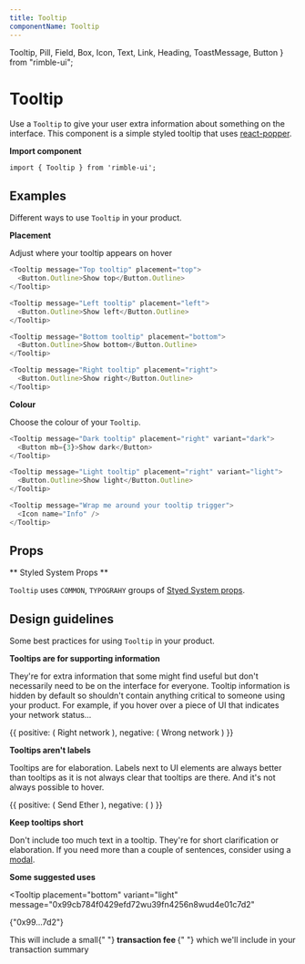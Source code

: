 ```yaml
---
title: Tooltip
componentName: Tooltip
---
```


  Tooltip,
  Pill,
  Field,
  Box,
  Icon,
  Text,
  Link,
  Heading,
  ToastMessage,
  Button
} from "rimble-ui";

# Tooltip

Use a `Tooltip` to give your user extra information about something on the interface. This component is a simple styled tooltip that uses [react-popper](https://github.com/d8660091/react-popper).

**Import component**

```
import { Tooltip } from 'rimble-ui';
```

## Examples

Different ways to use `Tooltip` in your product.

**Placement**

Adjust where your tooltip appears on hover

```js is=react-live
<Tooltip message="Top tooltip" placement="top">
  <Button.Outline>Show top</Button.Outline>
</Tooltip>
```

```js is=react-live
<Tooltip message="Left tooltip" placement="left">
  <Button.Outline>Show left</Button.Outline>
</Tooltip>
```

```js is=react-live
<Tooltip message="Bottom tooltip" placement="bottom">
  <Button.Outline>Show bottom</Button.Outline>
</Tooltip>
```

```js is=react-live
<Tooltip message="Right tooltip" placement="right">
  <Button.Outline>Show right</Button.Outline>
</Tooltip>
```

**Colour**

Choose the colour of your `Tooltip`.

```js is=react-live
<Tooltip message="Dark tooltip" placement="right" variant="dark">
  <Button mb={3}>Show dark</Button>
</Tooltip>
```

```js is=react-live
<Tooltip message="Light tooltip" placement="right" variant="light">
  <Button.Outline>Show light</Button.Outline>
</Tooltip>
```

```js is=react-live
<Tooltip message="Wrap me around your tooltip trigger">
  <Icon name="Info" />
</Tooltip>
```

## Props

<PropsTable propMetaData={props.propMetaData} />

** Styled System Props **

`Tooltip` uses `COMMON`, `TYPOGRAHY` groups of [Styed System props](/components/rimble-ui/system-props).

## Design guidelines

Some best practices for using `Tooltip` in your product.

**Tooltips are for supporting information**

They're for extra information that some might find useful but don't necessarily need to be on the interface for everyone. Tooltip information is hidden by default so shouldn't contain anything critical to someone using your product. For example, if you hover over a piece of UI that indicates your network status...

<DoDont>
  {{
    positive: (
      <Tooltip
        placement="right"
        variant="dark"
        message="You're on the Rinkeby network"
      >
        <Button.Text icon="Check">Right network</Button.Text>
      </Tooltip>
    ),
    negative: (
      <Tooltip
        placement="right"
        variant="dark"
        message="To use this dApp you must be on the Rinkeby network"
      >
        <Button.Text icon="Warning">Wrong network</Button.Text>
      </Tooltip>
    )
  }}
</DoDont>

**Tooltips aren't labels**

Tooltips are for elaboration. Labels next to UI elements are always better than tooltips as it is not always clear that tooltips are there. And it's not always possible to hover.

<DoDont>
  {{
    positive: (
      <Tooltip
        placement="bottom"
        variant="light"
        message="This will start the transaction"
      >
        <Button.Outline icon="Send">Send Ether</Button.Outline>
      </Tooltip>
    ),
    negative: (
      <Tooltip placement="bottom" variant="light" message="Send Ether">
        <Button.Outline icon="Send" />
      </Tooltip>
    )
  }}
</DoDont>

**Keep tooltips short**

Don't include too much text in a tooltip. They're for short clarification or elaboration. If you need more than a couple of sentences, consider using a [modal](/components/rimble-ui/Modal).

**Some suggested uses**

<Tooltip
  placement="bottom"
  variant="light"
  message="0x99cb784f0429efd72wu39fn4256n8wud4e01c7d2"
>
  <Pill>{"0x99...7d2"}</Pill>
</Tooltip>

<Text mt={3}>
  This will include a small{" "}
  <Tooltip message="This pays for your transaction to be added to the blockchain">
    <strong>transaction fee </strong>
  </Tooltip>{" "}
  which we'll include in your transaction summary
</Text>
